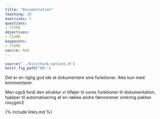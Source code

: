 ```yaml
---
title: "Documentation"
teaching: 10
exercises: 5
questions:
- FIXME
objectives:
- FIXME
keypoints:
- FIXME
source: Rmd
---
```


```r
source("../bin/chunk-options.R")
knitr_fig_path("00-")
```


Det er en rigtig god ide at dokumentere sine funktioner. 
Ikke kun med kommentarer.

Men også fordi den struktur vi tilføjer til vores funktioner til dokumentation,
hjælper til automatisering af en række andre fænomener omkring pakker.
roxygen2

{% include links.md %}